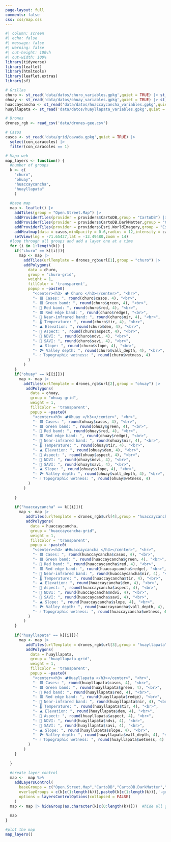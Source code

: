 ```yaml
---
page-layout: full
comments: false
css: css/map.css
---
```


```r
#| column: screen
#| echo: false
#| message: false
#| warning: false
#| out-height: 100vh
#| out-width: 100%
library(tidyverse)
library(leaflet)
library(htmltools)
library(leaflet.extras)
library(sf)

# Grillas
churo <- st_read('data/datos/churo_variables.gpkg',quiet = TRUE) |> st_transform(crs = 4326)
ohuay <- st_read('data/datos/ohuay_variables.gpkg',quiet = TRUE) |> st_transform(crs = 4326)
huaccaycancha <- st_read('data/datos/huaccaycancha_variables.gpkg',quiet = TRUE) |> st_transform(crs = 4326)
huayllapata <- st_read('data/datos/huayllapata_variables.gpkg',quiet = TRUE) |> st_transform(crs = 4326)

# Drones 
drones_rgb <- read_csv('data/drones-gee.csv')

# Casos
casos <- st_read('data/grid/cavada.gpkg',quiet = TRUE) |> 
  select(con_caracoles) |> 
  filter(con_caracoles == 1)

# Mapa web
map_layers <- function() {
  #number of groups
  k <- c(
    "churo",
    "ohuay",
    "huaccaycancha",
    "huayllapata"
    )
  
  #base map
  map <- leaflet() |> 
    addTiles(group = "Open.Street.Map") |>
    addProviderTiles(provider = providers$CartoDB,group = "CartoDB") |>
    addProviderTiles(provider = providers$CartoDB.DarkMatter,group = "CartoDB.DarkMatter") |>
    addProviderTiles(provider = providers$Esri.WorldImagery,group = "Esri.WorldImagery") |>
    addHeatmap(data = casos,minOpacity = 0.6,radius = 12,intensity = casos$con_caracoles) |> 
    setView(lng = -71.65427,lat = -13.49480,zoom = 14)
  #loop through all groups and add a layer one at a time
  for (i in 1:length(k)) {
    if("churo" == k[[i]]){
      map <- map |> 
        addTiles(urlTemplate = drones_rgb$url[1],group = "churo") |> 
        addPolygons(
          data = churo,
          group = "churo-grid",
          weight = 1,
          fillColor = 'transparent',
          popup = ~paste0(
            "<center><h3> 🏕️ Churo </h3></center>", "<hr>",
            "- 🟩 Cases: ", round(churo$casos, 4), "<br>",
            "- 🟩 Green band: ", round(churo$green, 4), "<br>",
            "- 🔴 Red band: ", round(churo$red, 4), "<br>",
            "- 🟥 Red edge band: ", round(churo$redge), "<br>",
            "- 🌿 Near-infrared band: ", round(churo$nir, 4), "<br>",
            "- 🌡️ Temperature: ", round(churo$tir, 4), "<br>",
            "- ⛰️ Elevation: ", round(churo$dem, 4), "<br>",
            "- 🧭 Aspect: ", round(churo$aspect, 4), "<br>",
            "- 🌱 NDVI: ", round(churo$ndvi, 4), "<br>",
            "- 🌾 SAVI: ", round(churo$savi, 4), "<br>",
            "- ⛰️ Slope: ", round(churo$slope, 4), "<br>",
            "- 🏞️ Valley depth: ", round(churo$vall_depth, 4), "<br>",
            "- 💧 Topographic wetness: ", round(churo$wetness, 4)
          )
        )
    }
    if("ohuay" == k[[i]]){
      map <- map |> 
        addTiles(urlTemplate = drones_rgb$url[2],group = "ohuay") |> 
         addPolygons(
           data = ohuay,
           group = "ohuay-grid",
           weight = 1,
           fillColor = 'transparent',
           popup = ~paste0(
            "<center><h3> 🏕️Ohuay </h3></center>", "<hr>",
            "- 🟩 Cases: ", round(ohuay$casos, 4), "<br>",
            "- 🟩 Green band: ", round(ohuay$green, 4), "<br>",
            "- 🔴 Red band: ", round(ohuay$red, 4), "<br>",
            "- 🟥 Red edge band: ", round(ohuay$redge), "<br>",
            "- 🌿 Near-infrared band: ", round(ohuay$nir, 4), "<br>",
            "- 🌡️ Temperature: ", round(ohuay$tir, 4), "<br>",
            "- ⛰️ Elevation: ", round(ohuay$dem, 4), "<br>",
            "- 🧭 Aspect: ", round(ohuay$aspect, 4), "<br>",
            "- 🌱 NDVI: ", round(ohuay$ndvi, 4), "<br>",
            "- 🌾 SAVI: ", round(ohuay$savi, 4), "<br>",
            "- ⛰️ Slope: ", round(ohuay$slope, 4), "<br>",
            "- 🏞️ Valley depth: ", round(ohuay$vall_depth, 4), "<br>",
            "- 💧 Topographic wetness: ", round(ohuay$wetness, 4)
          )
        )
      
    }
    
    if("huaccaycancha" == k[[i]]){
      map <- map |> 
         addTiles(urlTemplate = drones_rgb$url[4],group = "huaccaycancha") |> 
         addPolygons(
           data = huaccaycancha,
           group = "huaccaycancha-grid",
           weight = 1,
           fillColor = 'transparent',
           popup = ~paste0(
            "<center><h3> 🏕️Huaccaycancha </h3></center>", "<hr>",
            "- 🟩 Cases: ", round(huaccaycancha$casos, 4), "<br>",
            "- 🟩 Green band: ", round(huaccaycancha$green, 4), "<br>",
            "- 🔴 Red band: ", round(huaccaycancha$red, 4), "<br>",
            "- 🟥 Red edge band: ", round(huaccaycancha$redge), "<br>",
            "- 🌿 Near-infrared band: ", round(huaccaycancha$nir, 4), "<br>",
            "- 🌡️ Temperature: ", round(huaccaycancha$tir, 4), "<br>",
            "- ⛰️ Elevation: ", round(huaccaycancha$dem, 4), "<br>",
            "- 🧭 Aspect: ", round(huaccaycancha$aspect, 4), "<br>",
            "- 🌱 NDVI: ", round(huaccaycancha$ndvi, 4), "<br>",
            "- 🌾 SAVI: ", round(huaccaycancha$savi, 4), "<br>",
            "- ⛰️ Slope: ", round(huaccaycancha$slope, 4), "<br>",
            "- 🏞️ Valley depth: ", round(huaccaycancha$vall_depth, 4), "<br>",
            "- 💧 Topographic wetness: ", round(huaccaycancha$wetness, 4)
          )
        )
    }
    
    if("huayllapata" == k[[i]]){
      map <- map |> 
         addTiles(urlTemplate = drones_rgb$url[3],group = "huayllapata") |> 
         addPolygons(
           data = huayllapata,
           group = "huayllapata-grid",
           weight = 1,
           fillColor = 'transparent',
           popup = ~paste0(
            "<center><h3> 🏕️Huayllapata </h3></center>", "<hr>",
            "- 🟩 Cases: ", round(huayllapata$casos, 4), "<br>",
            "- 🟩 Green band: ", round(huayllapata$green, 4), "<br>",
            "- 🔴 Red band: ", round(huayllapata$red, 4), "<br>",
            "- 🟥 Red edge band: ", round(huayllapata$redge), "<br>",
            "- 🌿 Near-infrared band: ", round(huayllapata$nir, 4), "<br>",
            "- 🌡️ Temperature: ", round(huayllapata$tir, 4), "<br>",
            "- ⛰️ Elevation: ", round(huayllapata$dem, 4), "<br>",
            "- 🧭 Aspect: ", round(huayllapata$aspect, 4), "<br>",
            "- 🌱 NDVI: ", round(huayllapata$ndvi, 4), "<br>",
            "- 🌾 SAVI: ", round(huayllapata$savi, 4), "<br>",
            "- ⛰️ Slope: ", round(huayllapata$slope, 4), "<br>",
            "- 🏞️ Valley depth: ", round(huayllapata$vall_depth, 4), "<br>",
            "- 💧 Topographic wetness: ", round(huayllapata$wetness, 4)
          )
        )
    }
    
  }
  
  #create layer control
  map <-  map %>% 
    addLayersControl(
      baseGroups = c("Open.Street.Map","CartoDB","CartoDB.DarkMatter","Esri.WorldImagery"),
      overlayGroups = c(k[c(1:length(k))],paste0(k[c(1:length(k))],'-grid')),
      options = layersControlOptions(collapsed = FALSE)
    ) 
  map <- map |> hideGroup(as.character(k[c(0:length(k))]))  #hide all groups except the 1st one
  
  map
}

#plot the map
map_layers()
```